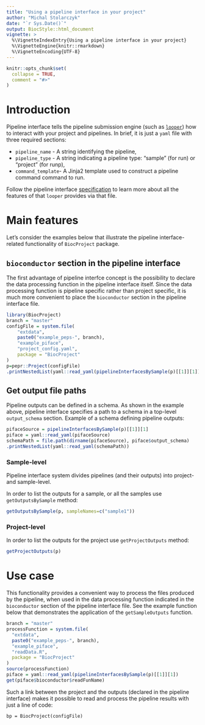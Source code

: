 ```yaml
---
title: "Using a pipeline interface in your project"
author: "Michal Stolarczyk"
date: "`r Sys.Date()`"
output: BiocStyle::html_document
vignette: >
  %\VignetteIndexEntry{Using a pipeline interface in your project}
  %\VignetteEngine{knitr::rmarkdown}
  %\VignetteEncoding{UTF-8}
---
```


```r
knitr::opts_chunk$set(
  collapse = TRUE,
  comment = "#>"
)
```

# Introduction

Pipeline interface tells the pipeline submission engine (such as [`looper`](http://looper.databio.org/en/latest/)) how to interact with your 
project and pipelines. In brief, it is just a `yaml` file with three required
sections:

* `pipeline_name` - A string identifying the pipeline,
* `pipeline_type` - A string indicating a pipeline type: "sample" (for run) 
or "project" (for runp),
* `command_template`- A Jinja2 template used to construct a pipeline command 
command to run.

Follow the pipeline interface [specification](http://looper.databio.org/en/latest/pipeline-interface-specification/) 
to learn more about all the features of that `looper` provides via that file.

# Main features

Let's consider the examples below that illustrate the pipeline interface-related
functionality of `BiocProject` package. 

## `bioconductor` section in the pipeline interface

The first advantage of pipeline interfce concept is the possibility to declare 
the data processing function in the pipeline interface itself. Since the data 
processing function is pipeline specific rather than project specific, it is 
much more convenient to place the `bioconductor` section in the pipeline 
interface file.

```r
library(BiocProject)
branch = "master"
configFile = system.file(
    "extdata",
    paste0("example_peps-", branch),
    "example_piface",
    "project_config.yaml",
    package = "BiocProject"
)
p=pepr::Project(configFile)
.printNestedList(yaml::read_yaml(pipelineInterfacesBySample(p)[[1]][1]))
```

## Get output file paths

Pipeline outputs can be defined in a schema. As shown in the example above, 
pipeline interface specifies a path to a schema in a top-level `output_schema` 
section. 
Example of a schema defining pipeline outputs:
```r
pifaceSource = pipelineInterfacesBySample(p)[[1]][1]
piface = yaml::read_yaml(pifaceSource)
schemaPath = file.path(dirname(pifaceSource), piface$output_schema)
.printNestedList(yaml::read_yaml(schemaPath))
```

### Sample-level

Pipeline interface system divides pipelines (and their outputs) into project- 
and sample-level. 

In order to list the outputs for a sample, or all the samples use 
`getOutputsBySample` method:
```r
getOutputsBySample(p, sampleNames=c("sample1"))
```

### Project-level

In order to list the outputs for the project use `getProjectOutputs` method:

```r
getProjectOutputs(p)
```

# Use case

This functionality provides a convenient way to process the files produced by 
the pipeline, when used in the data processing function indicated in the 
`bioconductor` section of the pipeline interface file. See the example function
below that demonstrates the application of the `getSampleOutputs` function.

```r
branch = "master"
processFunction = system.file(
  "extdata",
  paste0("example_peps-", branch),
  "example_piface",
  "readData.R",
  package = "BiocProject"
)
source(processFunction)
piface = yaml::read_yaml(pipelineInterfacesBySample(p)[[1]][1])
get(piface$bioconductor$readFunName)
```
Such a link between the project and the outputs 
(declared in the pipeline interface) makes it possible to read and process 
the pipeline results with just a line of code:

```
bp = BiocProject(configFile)
```